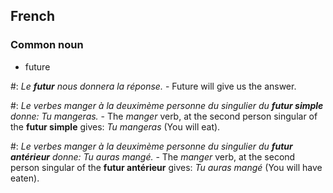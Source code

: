 ==French==
===Common noun===
* future
#: ''Le '''futur''' nous donnera la réponse.'' - Future will give us the answer.
#: ''Le verbes manger à la deuximème personne du singulier du '''futur simple''' donne: Tu mangeras.'' - The ''manger'' verb, at the second person singular of the '''futur simple''' gives: ''Tu mangeras'' (You will eat).
#: ''Le verbes manger à la deuximème personne du singulier du '''futur antérieur''' donne: Tu auras mangé.'' - The ''manger'' verb, at the second person singular of the '''futur antérieur''' gives: ''Tu auras mangé'' (You will have eaten).
